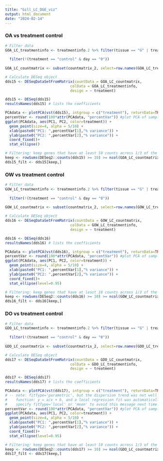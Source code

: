 ```yaml
---
title: "Gill_LC_DGE_viz"
output: html_document
date: "2024-02-14"
---
```


### OA vs treatment control
```r

# Filter data
GOA_LC_treatmentinfo <- treatmentinfo.2 %>% filter(tissue == "G" | treatment == "control" | treatment == "OA") %>% filter(!(tissue == "F" | treatment == "OW" | treatment == "DO"))
                                                                                                     GOA_LC_treatmentinfo <- GOA_LC_treatmentinfo %>%
  filter(!(treatment == "control" & day == "0")) 
                                                                                                      
GOA_LC_countmatrix <- subset(countmatrix_2, select=row.names(GOA_LC_treatmentinfo))

# Calculate DESeq object
dds15 <- DESeqDataSetFromMatrix(countData = GOA_LC_countmatrix,
                              colData = GOA_LC_treatmentinfo,
                              design = ~ treatment)

dds15 <- DESeq(dds15)
resultsNames(dds15) # lists the coefficients

PCAdata <- plotPCA(vst(dds15), intgroup = c("treatment"), returnData=TRUE)
percentVar <- round(100*attr(PCAdata, "percentVar")) #plot PCA of samples with all data
ggplot(PCAdata, aes(PC1, PC2, color=treatment)) + 
  geom_point(size=4, alpha = 5/10) +
  xlab(paste0("PC1: ",percentVar[1],"% variance")) +
  ylab(paste0("PC2: ",percentVar[2],"% variance")) + 
  coord_fixed()+
  stat_ellipse()

# Filtering: keep genes that have at least 10 counts across 1/3 of the samples - https://support.bioconductor.org/p/110307/
keep <- rowSums(DESeq2::counts(dds15) >= 10) >= ncol(GOA_LC_countmatrix)/3
dds15_filt <- dds15[keep,]

```

### OW vs treatment control
```r

# Filter data
GOW_LC_treatmentinfo <- treatmentinfo.2 %>% filter(tissue == "G" | treatment == "control" | treatment == "OW") %>% filter(!(tissue == "F" | treatment == "OA" | treatment == "DO"))
                                                                                                    GOW_LC_treatmentinfo <- GOW_LC_treatmentinfo %>%
  filter(!(treatment == "control" & day == "0")) 
                                                                                                  
GOW_LC_countmatrix <- subset(countmatrix_2, select=row.names(GOW_LC_treatmentinfo))

# Calculate DESeq object
dds16 <- DESeqDataSetFromMatrix(countData = GOW_LC_countmatrix,
                              colData = GOW_LC_treatmentinfo,
                              design = ~ treatment)

dds16 <- DESeq(dds16)
resultsNames(dds16) # lists the coefficients

PCAdata <- plotPCA(vst(dds16), intgroup = c("treatment"), returnData=TRUE)
percentVar <- round(100*attr(PCAdata, "percentVar")) #plot PCA of samples with all data
ggplot(PCAdata, aes(PC1, PC2, color=treatment)) + 
  geom_point(size=4, alpha = 5/10) +
  xlab(paste0("PC1: ",percentVar[1],"% variance")) +
  ylab(paste0("PC2: ",percentVar[2],"% variance")) + 
  coord_fixed()+
  stat_ellipse(level=0.95)

# Filtering: keep genes that have at least 10 counts across 1/3 of the samples - https://support.bioconductor.org/p/110307/
keep <- rowSums(DESeq2::counts(dds16) >= 10) >= ncol(GOW_LC_countmatrix)/3
dds16_filt <- dds16[keep,]

```

### DO vs treatment control
```r

# Filter data
GDO_LC_treatmentinfo <- treatmentinfo.2 %>% filter(tissue == "G" | treatment == "control" | treatment == "DO") %>% filter(!(tissue == "F" | treatment == "OA" | treatment == "OW"))
                                                                                      GDO_LC_treatmentinfo <- GDO_LC_treatmentinfo %>%
  filter(!(treatment == "control" & day == "0")) 
                                                                                                      
GDO_LC_countmatrix <- subset(countmatrix_2, select=row.names(GDO_LC_treatmentinfo))

# Calculate DESeq object
dds17 <- DESeqDataSetFromMatrix(countData = GDO_LC_countmatrix,
                              colData = GDO_LC_treatmentinfo,
                              design = ~ treatment)

dds17 <- DESeq(dds17)
resultsNames(dds17) # lists the coefficients

PCAdata <- plotPCA(vst(dds17), intgroup = c("treatment"), returnData=TRUE)
# -- note: fitType='parametric', but the dispersion trend was not well captured by the
#    function: y = a/x + b, and a local regression fit was automatically substituted.
#    specify fitType='local' or 'mean' to avoid this message next time.
percentVar <- round(100*attr(PCAdata, "percentVar")) #plot PCA of samples with all data
ggplot(PCAdata, aes(PC1, PC2, color=treatment)) + 
  geom_point(size=4, alpha = 5/10) +
  xlab(paste0("PC1: ",percentVar[1],"% variance")) +
  ylab(paste0("PC2: ",percentVar[2],"% variance")) + 
  coord_fixed()+
  stat_ellipse(level=0.95)

# Filtering: keep genes that have at least 10 counts across 1/3 of the samples - https://support.bioconductor.org/p/110307/
keep <- rowSums(DESeq2::counts(dds17) >= 10) >= ncol(GDO_LC_countmatrix)/3
dds17_filt <- dds17[keep,]

```

